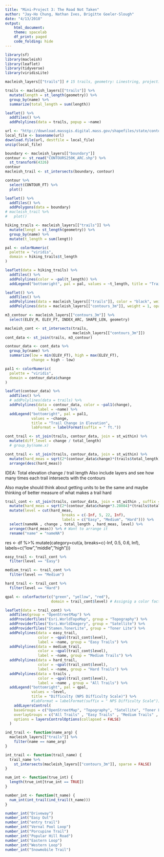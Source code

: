 ```yaml
---
title: "Mini-Project 3: The Road Not Taken"
author: "Jay-Ho Chung, Nathan Ives, Brigitte Goeler-Slough"
date: "4/13/2018"
output: 
    html_document:
    theme: spacelab
    df_print: paged
    code_folding: hide
---
```


```r
library(sf)
library(macleish)
library(leaflet)
library(tidyverse)
library(viridisLite)
```

```r
macleish_layers[["trails"]] # 15 trails, geometry: Linestring, projection is longlat
```

```r
trails <- macleish_layers[["trails"]] %>% 
  mutate(length = st_length(geometry)) %>% 
  group_by(name) %>% 
  summarize(total_length = sum(length))

leaflet() %>% 
  addTiles() %>% 
  addPolylines(data = trails, popup = ~name)
```

```r
url <- "http://download.massgis.digital.mass.gov/shapefiles/state/contours250k.zip"
local_file <- basename(url)
download.file(url, destfile = local_file)
unzip(local_file)
```

```r
boundary <- macleish_layers[["boundary"]]
contour <- st_read("CONTOURS250K_ARC.shp") %>%
  st_transform(4326)
contour
macleish_trail <- st_intersects(boundary, contour)
```

```r
contour %>%
  select(CONTOUR_FT) %>%
  plot()
```

```r
leaflet() %>% 
  addTiles() %>% 
  addPolygons(data = boundary)
# macleish_trail %>% 
#   plot()
```

```r
hiking_trails <- macleish_layers[["trails"]] %>%
  mutate(lengt = st_length(geometry)) %>% 
  group_by(name) %>% 
  mutate(t_length = sum(lengt))

pal <- colorNumeric(
  palette = "viridis",
  domain = hiking_trails$t_length
)

leaflet(data = hiking_trails) %>%
  addTiles() %>%
  addPolylines(color = ~pal(t_length)) %>%
  addLegend("bottomright", pal = pal, values = ~t_length, title = "Trail Length", labFormat = labelFormat(suffix =  "m"))
```

```r
leaflet() %>%
  addTiles() %>%
  addPolylines(data = macleish_layers[["trails"]], color = "black", weight = 3, opacity = .5) %>%
  addPolylines(data = macleish_layers[["contours_3m"]], weight = 1, opacity = .5)
```

```r
m3_contour <- macleish_layers[["contours_3m"]] %>% 
  select(ELEV_M, ELEV_FT, INDEX_ARC, SHAPE_LEN, geometry)
```

```r
macleish_cont <- st_intersects(trails,
                               macleish_layers[["contours_3m"]])
cont_data <- st_join(trails, m3_contour)

contour_data <- cont_data %>% 
  group_by(name) %>% 
  summarize(low = min(ELEV_FT), high = max(ELEV_FT),
            change = high - low)

pal1 <- colorNumeric(
  palette = "viridis",
  domain = contour_data$change
)

leaflet(contour_data) %>% 
  addTiles() %>% 
  # addPolylines(data = trails) %>% 
  addPolylines(data = contour_data, color = ~pal1(change),
               label = ~name) %>% 
  addLegend("bottomright", pal = pal1, 
            values = ~change, 
            title = "Trail Change in Elevation",
            labFormat = labelFormat(suffix = " ft."))
```

```r
cont_trail <- st_join(trails, contour_data, join = st_within) %>% 
  mutate(diff_level = change / total_length)
  # group_by(name.x)
```



```r
cont_trail <- st_join(trails, contour_data, join = st_within) %>% 
  mutate(hard_meas = sqrt(2*(contour_data$change)*(trails$total_length))) %>%
  arrange(desc(hard_meas))
```

IDEA: Total elevation change / trail length
Also include layers and see how many times each trail intersects with the contours

Also maybe should think about getting units to be the same and maybe thinking of better measure of what makes a trail hard


```r
trail_cont <- st_join(trails, contour_data, join = st_within , suffix = c("name" = "name")) %>% # st_within is the join type
  mutate(hard_meas = sqrt(2*(contour_data$change*3.28084)*(trails$total_length*0.000621371))) %>% # Using the equation from the National Park Service
  mutate(level = cut(hard_meas, 
                          breaks = c(-Inf, 5, 22, Inf), 
                          labels = c("Easy", "Medium", "Hard"))) %>% 
  select(nameNA , change , total_length , hard_meas, level) %>%
  arrange((hard_meas)) %>% # Want to arrange it
  rename("name" = "nameNA")


```

res <- df %>% mutate(category=cut(a, breaks=c(-Inf, 0.5, 0.6, Inf), labels=c("low","middle","high")))

```r
easy_trail <- trail_cont %>% 
  filter(level == "Easy")

medium_trail <- trail_cont %>% 
  filter(level == "Medium")

hard_trail <- trail_cont %>% 
  filter(level == "Hard")
```


```r
qpal <- colorFactor(c("green", "yellow", "red"), 
                     domain = trail_cont$level) # Assignig a color factor. to the difficulty.

leaflet(data = trail_cont) %>%
  addTiles(group = "OpenStreetMap") %>%
  addProviderTiles("Esri.WorldTopoMap", group = "Topography") %>%
  addProviderTiles("Esri.WorldImagery", group = "Satellite") %>%
  addProviderTiles("Stamen.TonerLite", group = "Toner Lite") %>%
  addPolylines(data = easy_trail, 
               color = ~qpal(trail_cont$level),
               label = ~name, group = "Easy Trails") %>% 
  addPolylines(data = medium_trail, 
               color = ~qpal(trail_cont$level),
               label = ~name, group = "Medium Trails") %>% 
  addPolylines(data = hard_trail, 
               color = ~qpal(trail_cont$level),
               label = ~name, group = "Hard Trails") %>% 
  addPolylines(data = trails , 
               color = ~qpal(trail_cont$level), 
               label = ~name , group = "All Trails") %>%
  addLegend("bottomright", pal = qpal, 
            values = ~level, 
            title = "Difficulty (NPS Difficulty Scale)") %>%
            #labFormat = labelFormat(suffix = " NPS Difficulty Scale"))
    addLayersControl(
    baseGroups = c("OpenStreetMap", "Topography", "Satellite", "Toner Lite"),
    overlayGroups = c("All Trails" , "Easy Trails" , "Medium Trails" , "Hard Trails") ,
    options = layersControlOptions(collapsed = FALSE)
  ) 
```


```r
ind_trail <- function(name_arg) {
  macleish_layers[["trails"]] %>%
    filter(name == name_arg)
}

int_trail <- function(trail_name) {
  trail_name %>%
    st_intersects(macleish_layers[["contours_3m"]], sparse = FALSE)
}

num_int <- function(true_int) {
  length(true_int[true_int == TRUE])
}

number_int <- function(t_name) {
  num_int(int_trail(ind_trail(t_name)))
}
```

```r
number_int("Driveway")
number_int("Easy Out")
number_int("entry trail")
number_int("Vernal Pool Loop")
number_int("Porcupine Trail")
number_int("Popular Hill Road")
number_int("Eastern Loop")
number_int("Western Loop")
number_int("Snowmobile Trail")
```
